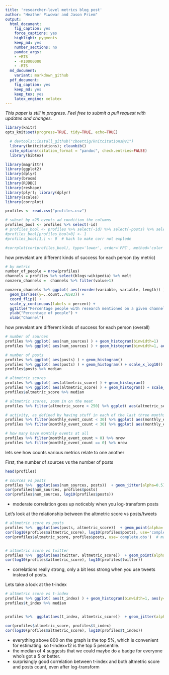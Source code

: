 ```yaml
---
title: 'researcher-level metrics blog post'
author: "Heather Piwowar and Jason Priem"
output:
  html_document:
    fig_caption: yes
    force_captions: yes
    highlight: pygments
    keep_md: yes
    number_sections: no
    pandoc_args:
    - +RTS
    - -K10000000
    - -RTS
  md_document:
    variant: markdown_github
  pdf_document:
    fig_caption: yes
    keep_md: yes
    keep_tex: yes
    latex_engine: xelatex
---
```


*This paper is still in progress. Feel free to submit a pull request with updates and changes.*


```r
library(knitr)
opts_knit$set(progress=TRUE, tidy=TRUE, echo=TRUE)
```

```r
  # devtools::install_github("cboettig/knitcitations@v1")
  library(knitcitations); cleanbib()
  cite_options(citation_format = "pandoc", check.entries=FALSE)
  library(bibtex)
```

```r
library(magrittr)
library(ggplot2)
library(dplyr)
library(broom)
library(RJDBC)
library(reshape)
library(plyr); library(dplyr)
library(scales)
library(corrplot)
```

```r

profiles <- read.csv("profiles.csv")
```

```r
# subset by >25 events ad condition the columns
profiles_bool <- profiles %>% select(-id) 
# profiles_bool <- profiles %>% select(-id) %>% select(-posts) %>% select(-accounts) 
#profiles_bool[profiles_bool>0] <- 1
#profiles_bool[1,] <- 0  # hack to make corr not explode

#corrplot(cor(profiles_bool), type='lower', order='FPC', method='color')
```


how prevelant are different kinds of success for each person (by metric)
```r
# by metric
number_of_people = nrow(profiles)
channels = profiles %>% select(blogs:wikipedia) %>% melt
nonzero_channels =  channels %>% filter(value>1)

nonzero_channels %>% ggplot( aes(reorder(variable, variable, length)) ) +
  geom_bar(aes(y=..count../6583)) +
  coord_flip() +
  scale_y_continuous(labels = percent) +
  ggtitle("Percentage people with research mentioned on a given channel \n(people with at least 20 mentions)") +
  ylab("Percentage of people") +
  xlab("Channel")
```

how prevelant are different kinds of success for each person (overall)
```r
# number of sources
profiles %>% ggplot( aes(num_sources) ) + geom_histogram(binwidth=1)
profiles %>% ggplot( aes(num_sources) ) + geom_histogram(binwidth=1, aes(y=cumsum(..count..)))

# number of posts
profiles %>% ggplot( aes(posts) ) + geom_histogram()
profiles %>% ggplot( aes(posts) ) + geom_histogram() + scale_x_log10() 
profiles$posts %>% median

# altmetric scores
profiles %>% ggplot( aes(altmetric_score) ) + geom_histogram()
profiles %>% ggplot( aes(altmetric_score) ) + geom_histogram() + scale_x_log10() 
profiles$altmetric_score %>% median

# altmetric scores, zoom in on the meat
profiles %>% filter(altmetric_score < 250) %>% ggplot( aes(altmetric_score) ) + geom_histogram()

# activity, as defined by having stuff in each of the last three months
profiles %>% filter(monthly_event_count < 30) %>% ggplot( aes(monthly_event_count) ) + geom_histogram(binwidth=1)
profiles %>% filter(monthly_event_count < 30) %>% ggplot( aes(monthly_event_count) ) + geom_histogram(binwidth=1, aes(y=cumsum(..count..)))

# how many have monthly events at all
profiles %>% filter(monthly_event_count > 0) %>% nrow
profiles %>% filter(monthly_event_count == 0) %>% nrow

```





lets see how counts various metrics relate to one another

First, the number of sources vs the number of posts
```r
head(profiles)

# sources vs posts
profiles %>%  ggplot(aes(num_sources, posts))  + geom_jitter(alpha=0.5) 
cor(profiles$num_sources, profiles$posts)
cor(profiles$num_sources, log10(profiles$posts))
```
* moderate correlation goes up noticebly when you log-transform posts


Let's look at the relationship between the altmetric score vs posts/tweets
```r

# altmetric score vs posts
profiles %>%  ggplot(aes(posts, altmetric_score))  + geom_point(alpha=.2) + scale_x_log10() + scale_y_log10()
cor(log10(profiles$altmetric_score), log10(profiles$posts), use='complete.obs')
cor(profiles$altmetric_score, profiles$posts, use='complete.obs')  # makes no difference


# altmetric score vs twitter
profiles %>%  ggplot(aes(twitter, altmetric_score))  + geom_point(alpha=0.2) + scale_x_log10() + scale_y_log10()
cor(log10(profiles$altmetric_score), log10(profiles$twitter))

```

* correlations really strong, only a bit less strong when you use tweets instead of posts.


Lets take a look at the t-index
```r

# altmetric score vs t-index
profiles %>% ggplot( aes(t_index) ) + geom_histogram(binwidth=1, aes(y=cumsum(..count..)))
profiles$t_index %>% median


profiles %>%  ggplot(aes(t_index, altmetric_score))  + geom_jitter(alpha=0.2) + scale_x_log10() + scale_y_log10() 

cor(profiles$altmetric_score, profiles$t_index)
cor(log10(profiles$altmetric_score), log10(profiles$t_index))

```

* everything above 800 on the graph is the top 5%, which is convenient for estimating. so t-index=12 is the top 5 percentile.
* the median of 4 suggests that we could maybe do a badge for everyone who's got a 5 or better.
* surprisingly good correlation between t-index and both altmetric score and posts count, even after log-transform





